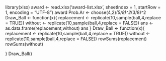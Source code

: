 library(xlsx)
award <- read.xlsx('award-list.xlsx', sheetIndex = 1, startRow = 1, encoding = "UTF-8")
award
Prob.Ar <- choose(4,2)*(5/8)^2*(3/8)^2
Draw_Ball <- function(x){
  replacement <- replicate(10,sample(ball,4,replace = TRUE))
  without <- replicate(10,sample(ball,4,replace = FALSE))
  ans <- as.data.frame(replacement,without)
  ans
}
Draw_Ball <- function(x){
  replacement <- replicate(10,sample(ball,4,replace = TRUE))
  without <- replicate(10,sample(ball,4,replace = FALSE))
  rowSums(replacement)
  rowSums(without)
  
}
Draw_Ball()
